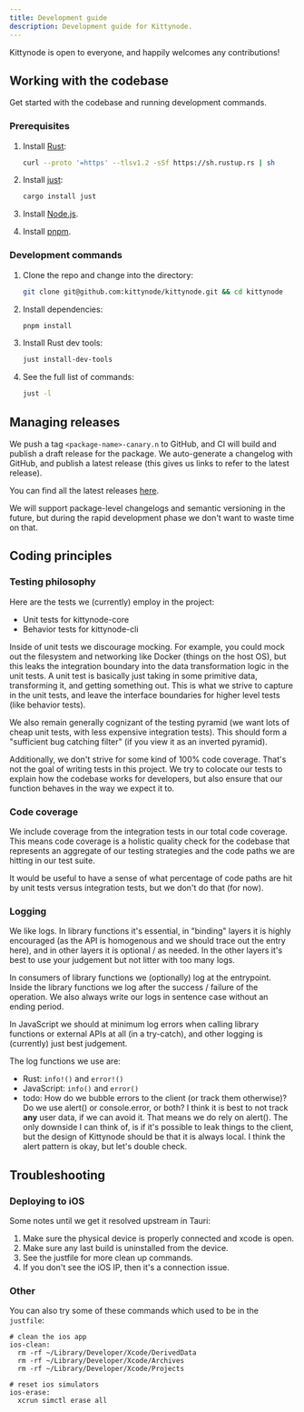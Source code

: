 ```yaml
---
title: Development guide
description: Development guide for Kittynode.
---
```



Kittynode is open to everyone, and happily welcomes any contributions!

## Working with the codebase

Get started with the codebase and running development commands.

### Prerequisites

<Steps>

1. Install [Rust](https://www.rust-lang.org/tools/install):

    ```bash
    curl --proto '=https' --tlsv1.2 -sSf https://sh.rustup.rs | sh
    ```

2. Install [just](https://github.com/casey/just):

    ```bash
    cargo install just
    ```

3. Install [Node.js](https://nodejs.org/en/download/package-manager).

4. Install [pnpm](https://pnpm.io/installation).

</Steps>

### Development commands

<Steps>

1. Clone the repo and change into the directory:

    ```bash
    git clone git@github.com:kittynode/kittynode.git && cd kittynode
    ```

2. Install dependencies:

    ```bash
    pnpm install
    ```

3. Install Rust dev tools:

    ```bash
    just install-dev-tools
    ```

4. See the full list of commands:

    ```bash
    just -l
    ```

</Steps>

## Managing releases

We push a tag `<package-name>-canary.n` to GitHub, and CI will build and publish a draft release for the package. We auto-generate a changelog with GitHub, and publish a latest release (this gives us links to refer to the latest release).

You can find all the latest releases [here](https://github.com/kittynode/kittynode/releases).

We will support package-level changelogs and semantic versioning in the future, but during the rapid development phase we don't want to waste time on that.

## Coding principles

### Testing philosophy

Here are the tests we (currently) employ in the project:

- Unit tests for kittynode-core
- Behavior tests for kittynode-cli

Inside of unit tests we discourage mocking. For example, you could mock out the filesystem and networking like Docker (things on the host OS), but this leaks the integration boundary into the data transformation logic in the unit tests. A unit test is basically just taking in some primitive data, transforming it, and getting something out. This is what we strive to capture in the unit tests, and leave the interface boundaries for higher level tests (like behavior tests).

We also remain generally cognizant of the testing pyramid (we want lots of cheap unit tests, with less expensive integration tests). This should form a "sufficient bug catching filter" (if you view it as an inverted pyramid).

Additionally, we don't strive for some kind of 100% code coverage. That's not the goal of writing tests in this project. We try to colocate our tests to explain how the codebase works for developers, but also ensure that our function behaves in the way we expect it to.

### Code coverage

We include coverage from the integration tests in our total code coverage. This means code coverage is a holistic quality check for the codebase that represents an aggregate of our testing strategies and the code paths we are hitting in our test suite.

It would be useful to have a sense of what percentage of code paths are hit by unit tests versus integration tests, but we don't do that (for now).

### Logging

We like logs. In library functions it's essential, in "binding" layers it is highly encouraged (as the API is homogenous and we should trace out the entry here), and in other layers it is optional / as needed. In the other layers it's best to use your judgement but not litter with too many logs.

In consumers of library functions we (optionally) log at the entrypoint. Inside the library functions we log after the success / failure of the operation. We also always write our logs in sentence case without an ending period.

In JavaScript we should at minimum log errors when calling library functions or external APIs at all (in a try-catch), and other logging is (currently) just best judgement.

The log functions we use are:

- Rust: `info!()` and `error!()`
- JavaScript: `info()` and `error()`
- todo: How do we bubble errors to the client (or track them otherwise)? Do we use alert() or console.error, or both? I think it is best to not track **any** user data, if we can avoid it. That means we do rely on alert(). The only downside I can think of, is if it's possible to leak things to the client, but the design of Kittynode should be that it is always local. I think the alert pattern is okay, but let's double check.

## Troubleshooting

### Deploying to iOS

Some notes until we get it resolved upstream in Tauri:

1. Make sure the physical device is properly connected and xcode is open.
2. Make sure any last build is uninstalled from the device.
3. See the justfile for more clean up commands.
4. If you don't see the iOS IP, then it's a connection issue.

### Other

You can also try some of these commands which used to be in the `justfile`:

```just
# clean the ios app
ios-clean:
  rm -rf ~/Library/Developer/Xcode/DerivedData
  rm -rf ~/Library/Developer/Xcode/Archives
  rm -rf ~/Library/Developer/Xcode/Projects

# reset ios simulators
ios-erase:
  xcrun simctl erase all
```
